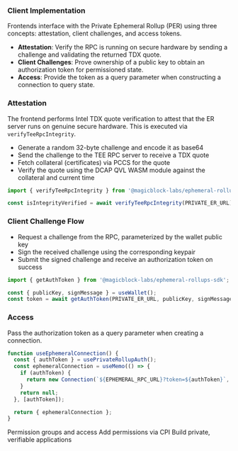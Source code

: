 ### Client Implementation

Frontends interface with the Private Ephemeral Rollup (PER) using three concepts: attestation, client challenges, and access tokens.

- **Attestation**: Verify the RPC is running on secure hardware by sending a challenge and validating the returned TDX quote.
- **Client Challenges**: Prove ownership of a public key to obtain an authorization token for permissioned state.
- **Access**: Provide the token as a query parameter when constructing a connection to query state.

### Attestation

The frontend performs Intel TDX quote verification to attest that the ER server runs on genuine secure hardware. This is executed via `verifyTeeRpcIntegrity`.

- Generate a random 32-byte challenge and encode it as base64
- Send the challenge to the TEE RPC server to receive a TDX quote
- Fetch collateral (certificates) via PCCS for the quote
- Verify the quote using the DCAP QVL WASM module against the collateral and current time

```ts
import { verifyTeeRpcIntegrity } from '@magicblock-labs/ephemeral-rollups-sdk';

const isIntegrityVerified = await verifyTeeRpcIntegrity(PRIVATE_ER_URL);
```

### Client Challenge Flow

- Request a challenge from the RPC, parameterized by the wallet public key
- Sign the received challenge using the corresponding keypair
- Submit the signed challenge and receive an authorization token on success

```ts
import { getAuthToken } from '@magicblock-labs/ephemeral-rollups-sdk';

const { publicKey, signMessage } = useWallet();
const token = await getAuthToken(PRIVATE_ER_URL, publicKey, signMessage);
```

### Access

Pass the authorization token as a query parameter when creating a connection.

```ts
function useEphemeralConnection() {
  const { authToken } = usePrivateRollupAuth();
  const ephemeralConnection = useMemo(() => {
    if (authToken) {
      return new Connection(`${EPHEMERAL_RPC_URL}?token=${authToken}`, 'confirmed');
    }
    return null;
  }, [authToken]);

  return { ephemeralConnection };
}
```

<TeeEndpoint />

<CardGroup cols={2}>
  <Card
    title="Authorization"
    icon="key"
    href="/pages/tools/tee/authorization"
    iconType="duotone"
  >
    Permission groups and access
  </Card>
  <Card
    title="Program Implementation"
    icon="code"
    href="/pages/tools/tee/program-implementation"
    iconType="duotone"
  >
    Add permissions via CPI
  </Card>
  <Card
    title="Privacy Use Case"
    icon="shield-check"
    href="/pages/get-started/use-cases/privacy"
    iconType="duotone"
  >
    Build private, verifiable applications
  </Card>
</CardGroup>
